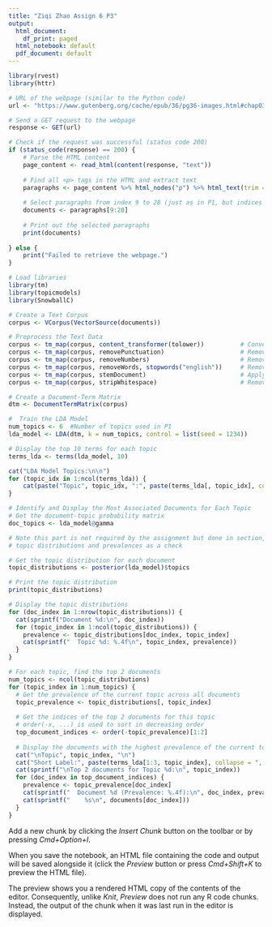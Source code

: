 ```yaml
---
title: "Ziqi Zhao Assign 6 P3"
output:
  html_document:
    df_print: paged
  html_notebook: default
  pdf_document: default
---
```


```r
library(rvest)
library(httr)

# URL of the webpage (similar to the Python code)
url <- "https://www.gutenberg.org/cache/epub/36/pg36-images.html#chap03"

# Send a GET request to the webpage
response <- GET(url)

# Check if the request was successful (status code 200)
if (status_code(response) == 200) {
    # Parse the HTML content
    page_content <- read_html(content(response, "text"))
    
    # Find all <p> tags in the HTML and extract text
    paragraphs <- page_content %>% html_nodes("p") %>% html_text(trim = TRUE)
    
    # Select paragraphs from index 9 to 28 (just as in P1, but indices need +1 for same paragraphs)
    documents <- paragraphs[9:28]
    
    # Print out the selected paragraphs
    print(documents)
    
} else {
    print("Failed to retrieve the webpage.")
}
```

```r
# Load libraries
library(tm)
library(topicmodels)
library(SnowballC)

# Create a Text Corpus
corpus <- VCorpus(VectorSource(documents))

# Preprocess the Text Data
corpus <- tm_map(corpus, content_transformer(tolower))          # Convert to lowercase
corpus <- tm_map(corpus, removePunctuation)                     # Remove punctuation
corpus <- tm_map(corpus, removeNumbers)                         # Remove numbers
corpus <- tm_map(corpus, removeWords, stopwords("english"))     # Remove stopwords
corpus <- tm_map(corpus, stemDocument)                          # Apply stemming
corpus <- tm_map(corpus, stripWhitespace)                       # Remove extra whitespace

# Create a Document-Term Matrix
dtm <- DocumentTermMatrix(corpus)

#  Train the LDA Model
num_topics <- 6  #Number of topics used in P1
lda_model <- LDA(dtm, k = num_topics, control = list(seed = 1234))

# Display the top 10 terms for each topic
terms_lda <- terms(lda_model, 10)  

cat("LDA Model Topics:\n\n")
for (topic_idx in 1:ncol(terms_lda)) {
    cat(paste("Topic", topic_idx, ":", paste(terms_lda[, topic_idx], collapse = ", "), "\n"))
}

# Identify and Display the Most Associated Documents for Each Topic
# Get the document-topic probability matrix
doc_topics <- lda_model@gamma

```
```r
# Note this part is not required by the assignment but done in section, so I thought I would include
# topic distributions and prevalences as a check

# Get the topic distribution for each document
topic_distributions <- posterior(lda_model)$topics

# Print the topic distribution
print(topic_distributions)

# Display the topic distributions
for (doc_index in 1:nrow(topic_distributions)) {
  cat(sprintf("Document %d:\n", doc_index))
  for (topic_index in 1:ncol(topic_distributions)) {
    prevalence <- topic_distributions[doc_index, topic_index]
    cat(sprintf("  Topic %d: %.4f\n", topic_index, prevalence))
  }
}

```
```r
# For each topic, find the top 2 documents
num_topics <- ncol(topic_distributions)
for (topic_index in 1:num_topics) {
  # Get the prevalence of the current topic across all documents
  topic_prevalence <- topic_distributions[, topic_index]
  
  # Get the indices of the top 2 documents for this topic
  # order(-x, ...) is used to sort in decreasing order
  top_document_indices <- order(-topic_prevalence)[1:2]
  
  # Display the documents with the highest prevalence of the current topic
  cat("\nTopic", topic_index, "\n")
  cat("Short Label:", paste(terms_lda[1:3, topic_index], collapse = ", "), "\n")  # Short label based on top words
  cat(sprintf("\nTop 2 documents for Topic %d:\n", topic_index))
  for (doc_index in top_document_indices) {
    prevalence <- topic_prevalence[doc_index]
    cat(sprintf("  Document %d (Prevalence: %.4f):\n", doc_index, prevalence))
    cat(sprintf("    %s\n", documents[doc_index]))
  }
}
```

Add a new chunk by clicking the *Insert Chunk* button on the toolbar or by pressing *Cmd+Option+I*.

When you save the notebook, an HTML file containing the code and output will be saved alongside it (click the *Preview* button or press *Cmd+Shift+K* to preview the HTML file). 

The preview shows you a rendered HTML copy of the contents of the editor. Consequently, unlike *Knit*, *Preview* does not run any R code chunks. Instead, the output of the chunk when it was last run in the editor is displayed.

